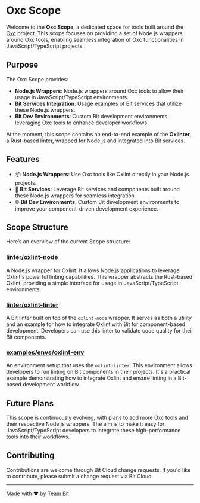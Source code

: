 # Oxc Scope

Welcome to the **Oxc Scope**, a dedicated space for tools built around the [Oxc](https://oxc.rs/) project. This scope focuses on providing a set of Node.js wrappers around Oxc tools, enabling seamless integration of Oxc functionalities in JavaScript/TypeScript projects.

## Purpose

The Oxc Scope provides:

- **Node.js Wrappers**: Node.js wrappers around Oxc tools to allow their usage in JavaScript/TypeScript environments.
- **Bit Services Integration**: Usage examples of Bit services that utilize these Node.js wrappers.
- **Bit Dev Environments**: Custom Bit development environments leveraging Oxc tools to enhance developer workflows.

At the moment, this scope contains an end-to-end example of the **Oxlinter**, a Rust-based linter, wrapped for Node.js and integrated into Bit services.

## Features

- 📦 **Node.js Wrappers**: Use Oxc tools like Oxlint directly in your Node.js projects.
- 🔧 **Bit Services**: Leverage Bit services and components built around these Node.js wrappers for seamless integration.
- 🌐 **Bit Dev Environments**: Custom Bit development environments to improve your component-driven development experience.

## Scope Structure

Here’s an overview of the current Scope structure:

### [linter/oxlint-node](https://bit.cloud/teambit/oxc/linter/oxlint-node)

A Node.js wrapper for Oxlint. It allows Node.js applications to leverage Oxlint's powerful linting capabilities. This wrapper abstracts the Rust-based Oxlint, providing a simple interface for usage in JavaScript/TypeScript environments.

### [linter/oxlint-linter]((https://bit.cloud/teambit/oxc/linter/oxlint-linter))

A Bit linter built on top of the `oxlint-node` wrapper. It serves as both a utility and an example for how to integrate Oxlint with Bit for component-based development. Developers can use this linter to validate code quality for their Bit components.

### [examples/envs/oxlint-env](https://bit.cloud/teambit/oxc/examples/envs/oxlint-env)

An environment setup that uses the `oxlint-linter`. This environment allows developers to run linting on Bit components in their projects. It's a practical example demonstrating how to integrate Oxlint and ensure linting in a Bit-based development workflow.

## Future Plans

This scope is continuously evolving, with plans to add more Oxc tools and their respective Node.js wrappers. The aim is to make it easy for JavaScript/TypeScript developers to integrate these high-performance tools into their workflows.

## Contributing

Contributions are welcome through Bit Cloud change requests. If you'd like to contribute, please submit a change request via Bit Cloud.

---

Made with ❤️ by [Team Bit](https://bit.cloud).
